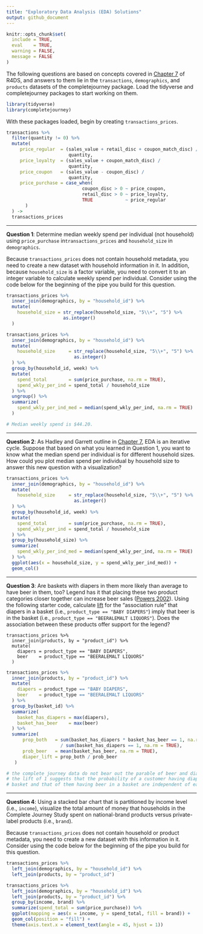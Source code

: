 ```yaml
---
title: "Exploratory Data Analysis (EDA) Solutions"
output: github_document
---
```


```r
knitr::opts_chunk$set(
  include = TRUE,
  eval    = TRUE,
  warning = FALSE, 
  message = FALSE
)
```

The following questions are based on concepts covered in [Chapter 7][chapter 7]
of R4DS, and answers to them lie in the `transactions`, `demographics`, and
`products` datasets of the completejourney package. Load the tidyverse and
completejourney packages to start working on them.

```r
library(tidyverse)
library(completejourney)
```

With these packages loaded, begin by creating `transactions_prices`.

```r
transactions %>% 
  filter(quantity != 0) %>%
  mutate(
     price_regular  = (sales_value + retail_disc + coupon_match_disc) /
                       quantity,
     price_loyalty  = (sales_value + coupon_match_disc) / 
                       quantity,
     price_coupon   = (sales_value - coupon_disc) / 
                       quantity,
     price_purchase = case_when(
                            coupon_disc > 0 ~ price_coupon, 
                            retail_disc > 0 ~ price_loyalty,
                            TRUE            ~ price_regular
       )
  ) -> 
  transactions_prices
```

---

**Question 1**: Determine median weekly spend per individual (not household)
using `price_purchase` in`transactions_prices` and `household_size` in
`demographics`.

Because `transactions_prices` does not contain household metadata, you need to
create a new dataset with household information in it. In addition, because
`household_size` is a factor variable, you need to convert it to an integer
variable to calculate weekly spend per individual. Consider using the code below
for the beginning of the pipe you build for this question.

```r
transactions_prices %>%
  inner_join(demographics, by = "household_id") %>% 
  mutate(
    household_size = str_replace(household_size, "5\\+", "5") %>% 
                     as.integer()
  )
```

```r
transactions_prices %>%
  inner_join(demographics, by = "household_id") %>% 
  mutate(
    household_size     = str_replace(household_size, "5\\+", "5") %>% 
                         as.integer()
  ) %>% 
  group_by(household_id, week) %>%
  mutate(
    spend_total        = sum(price_purchase, na.rm = TRUE),
    spend_wkly_per_ind = spend_total / household_size
  ) %>% 
  ungroup() %>% 
  summarize(
    spend_wkly_per_ind_med = median(spend_wkly_per_ind, na.rm = TRUE)
  )

# Median weekly spend is $44.20.
```

---

**Question 2**: As Hadley and Garrett outline in [Chapter 7], EDA is an
iterative cycle. Suppose that based on what you learned in Question 1, you want
to know what the median spend per individual is for different household sizes.
How could you plot median spend per individual by household size to answer this
new question with a visualization?

```r
transactions_prices %>%
  inner_join(demographics, by = "household_id") %>% 
  mutate(
    household_size     = str_replace(household_size, "5\\+", "5") %>% 
                         as.integer()
  ) %>% 
  group_by(household_id, week) %>%
  mutate(
    spend_total        = sum(price_purchase, na.rm = TRUE),
    spend_wkly_per_ind = spend_total / household_size
  ) %>% 
  group_by(household_size) %>% 
  summarize(
    spend_wkly_per_ind_med = median(spend_wkly_per_ind, na.rm = TRUE)
  ) %>% 
  ggplot(aes(x = household_size, y = spend_wkly_per_ind_med)) +
  geom_col()
```

---

**Question 3**: Are baskets with diapers in them more likely than average to
have beer in them, too? Legend has it that placing these two product categories
closer together can increase beer sales ([Powers 2002][Powers 2002]). Using the
following starter code, calculate [lift][Wikipedia, lift] for the "association
rule" that diapers in a basket (i.e., `product_type == "BABY DIAPERS"`) imply
that beer is in the basket (i.e., `product_type == "BEERALEMALT LIQUORS"`). Does
the association between these products offer support for the legend?

```eval
transactions_prices %>% 
  inner_join(products, by = "product_id") %>% 
  mutate(
    diapers = product_type == "BABY DIAPERS", 
    beer    = product_type == "BEERALEMALT LIQUORS"
  )
```

```r
transactions_prices %>% 
  inner_join(products, by = "product_id") %>% 
  mutate(
    diapers = product_type == "BABY DIAPERS", 
    beer    = product_type == "BEERALEMALT LIQUORS"
  ) %>% 
  group_by(basket_id) %>%
  summarize(
    basket_has_diapers = max(diapers), 
    basket_has_beer    = max(beer)
  ) %>% 
  summarize(
      prop_both   = sum(basket_has_diapers * basket_has_beer == 1, na.rm = TRUE) 
                    / sum(basket_has_diapers == 1, na.rm = TRUE),
      prob_beer   = mean(basket_has_beer, na.rm = TRUE),
      diaper_lift = prop_both / prob_beer
   )

# the complete journey data do not bear out the parable of beer and diapers, as
# the lift of 1 suggests that the probability of a customer having diapers in a
# basket and that of them having beer in a basket are independent of each other.
```

---

**Question 4**: Using a stacked bar chart that is partitioned by income level
(i.e., `income`), visualize the total amount of money that households in the
Complete Journey Study spent on national-brand products versus private-label
products (i.e., `brand`).

Because `transactions_prices` does not contain household or product metadata,
you need to create a new dataset with this information in it. Consider using the
code below for the beginning of the pipe you build for this question.

```r
transactions_prices %>% 
  left_join(demographics, by = "household_id") %>% 
  left_join(products, by = "product_id")
```

```r
transactions_prices %>% 
  left_join(demographics, by = "household_id") %>% 
  left_join(products, by = "product_id") %>% 
  group_by(income, brand) %>%
  summarize(spend_total = sum(price_purchase)) %>% 
  ggplot(mapping = aes(x = income, y = spend_total, fill = brand)) +
  geom_col(position = "fill") + 
  theme(axis.text.x = element_text(angle = 45, hjust = 1))
```

[chapter 7]: http://r4ds.had.co.nz/exploratory-data-analysis.html
[Powers 2002]: https://www.theregister.co.uk/2006/08/15/beer_diapers/
[Wikipedia, lift]: https://en.wikipedia.org/wiki/Lift_(data_mining)